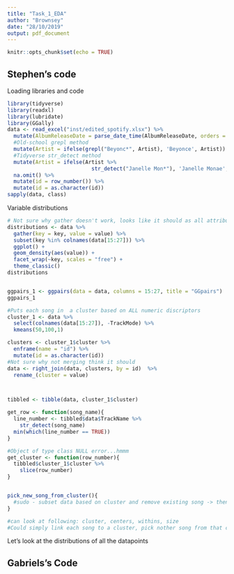 ---
title: "Task_1_EDA"
author: "Brownsey"
date: "28/10/2019"
output: pdf_document
---

```{r setup, include=FALSE}
knitr::opts_chunk$set(echo = TRUE)
```

## Stephen's code
Loading libraries and code
```{r, message=FALSE}
library(tidyverse)
library(readxl)
library(lubridate)
library(GGally)
data <- read_excel("inst/edited_spotify.xlsx") %>%
  mutate(AlbumReleaseDate = parse_date_time(AlbumReleaseDate, orders = c("y", "ym","ymd"))) %>%
  #Old-school grepl method
  mutate(Artist = ifelse(grepl("Beyonc*", Artist), 'Beyonce', Artist)) %>%
  #Tidyverse str_detect method
  mutate(Artist = ifelse(Artist %>% 
                           str_detect("Janelle Mon*"), 'Janelle Monae', Artist)) %>%
  na.omit() %>%
  mutate(id = row_number()) %>%
  mutate(id = as.character(id))
sapply(data, class)
```
Variable distributions
```{r, message = FALSE}
# Not sure why gather doesn't work, looks like it should as all attributes are numeric but anyway
distributions <- data %>%
  gather(key = key, value = value) %>%
  subset(key %in% colnames(data[15:27])) %>%
  ggplot() +
  geom_density(aes(value)) +
  facet_wrap(~key, scales = "free") +
  theme_classic()
distributions


ggpairs_1 <- ggpairs(data = data, columns = 15:27, title = "GGpairs")
ggpairs_1

#Puts each song in  a cluster based on ALL numeric discriptors
cluster_1 <- data %>%
  select(colnames(data[15:27]), -TrackMode) %>%
  kmeans(50,100,1)

clusters <- cluster_1$cluster %>%
  enframe(name = "id") %>%
  mutate(id = as.character(id))
#Not sure why not merging think it should
data <- right_join(data, clusters, by = id)  %>%
  rename_(cluster = value)



tibbled <- tibble(data, cluster_1$cluster)

get_row <- function(song_name){
  line_number <- tibbled$data$TrackName %>%
    str_detect(song_name)
  min(which(line_number == TRUE))
}

#Object of type class NULL error...hmmm
get_cluster <- function(row_number){
  tibbled$cluster_1$cluster %>%
    slice(row_number)
}


pick_new_song_from_cluster(){
  #sudo - subset data based on cluster and remove existing song -> then pick one of remaining songs.
}

#can look at following: cluster, centers, withins, size
#Could simply link each song to a cluster, pick nother song from that cluster based on a probabilty linked to popularity of the song and maybe an artist variables as well, as in pick same artist with higher prob if it is in the cluster
```
Let's look at the distributions of all the datapoints


## Gabriels's Code

